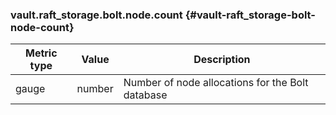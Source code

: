 ### vault.raft_storage.bolt.node.count {#vault-raft_storage-bolt-node-count}

Metric type | Value   | Description
----------- | ------- | -----------
gauge       | number  | Number of node allocations for the Bolt database
